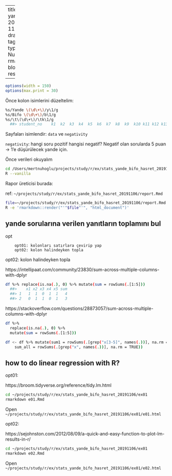 ﻿---
title: "İstatistik Analizi yande bifo Hasret 20191106"
date: 2019-11-06T11:35:12+03:00 
draft: true
description: ""
tags:
categories: r statistics
type: post
url:
author: "Mert Nuhoglu"
output: rmarkdown::html_document
blog: mertnuhoglu.com
resource_files:

---

<style>
  .main-container {
    max-width: 1600px !important;
  }
</style>

``` r
options(width = 150)
options(max.print = 30)
``` 

Önce kolon isimlerini düzeltelim:

``` bash
%s/Yande \(\d\+\)/y\1/g
%s/Bifo \(\d\+\)/b\1/g
%s/\t\(\d\+\)/\tk\1/g
  ##> student_no	k1	k2	k3	k4	k5	k6	k7	k8	k9	k10	k11	k12	k13	y1	y2	y3	y4	y5	 y6	y7	y8	y9	y10	y11	y12	y13	y14	y15	y16	y17	y18	y19	y20	y21	y22	y23	y24	y25	y26	y27	y28	y29	y30	y31	y32	y33	y34	y35	b1	b2	b3	b4	b5	b6	b7	b8	b9	b10	 b11	b12	b13	b14	b15
``` 

Sayfaları isimlendir: `data` ve `negativity`

`negativity`: hangi soru pozitif hangisi negatif? Negatif olan sorularda 5 puan -> 1'e düşürülecek yande için.

Önce verileri okuyalım

``` bash
cd /Users/mertnuhoglu/projects/study/r/ex/stats_yande_bifo_hasret_20191106
R --vanilla
``` 

Rapor üreticisi burada:

ref: `~/projects/study/r/ex/stats_yande_bifo_hasret_20191106/report.Rmd`

``` bash
file=~/projects/study/r/ex/stats_yande_bifo_hasret_20191106/report.Rmd
R -e 'rmarkdown::render("'"$file"'", "html_document")'
``` 

## yande sorularına verilen yanıtların toplamını bul

opt

		opt01: kolonları satırlara çevirip yap
		opt02: kolon halindeyken topla

opt02: kolon halindeyken topla

https://intellipaat.com/community/23830/sum-across-multiple-columns-with-dplyr

``` bash
df %>% replace(is.na(.), 0) %>% mutate(sum = rowSums(.[1:5]))
  ##>    x1 x2 x3 x4 x5 sum
  ##> 1   1  1  0  1  1   4
  ##> 2   0  1  1  0  1   3
``` 

https://stackoverflow.com/questions/28873057/sum-across-multiple-columns-with-dplyr

``` bash
df %>%
  replace(is.na(.), 0) %>%
  mutate(sum = rowSums(.[1:5]))
``` 

``` bash
df <- df %>% mutate(sum1 = rowSums(.[grep("x[3-5]", names(.))], na.rm = TRUE),
	sum_all = rowSums(.[grep("x", names(.))], na.rm = TRUE))
``` 

## how to do linear regression with R?

opt01:

https://broom.tidyverse.org/reference/tidy.lm.html

``` bash
cd ~/projects/study/r/ex/stats_yande_bifo_hasret_20191106/ex01
rmarkdown e01.Rmd
``` 

Open `~/projects/study/r/ex/stats_yande_bifo_hasret_20191106/ex01/e01.html`

opt02:

https://sejohnston.com/2012/08/09/a-quick-and-easy-function-to-plot-lm-results-in-r/

``` bash
cd ~/projects/study/r/ex/stats_yande_bifo_hasret_20191106/ex01
rmarkdown e02.Rmd
``` 

Open `~/projects/study/r/ex/stats_yande_bifo_hasret_20191106/ex01/e02.html`


